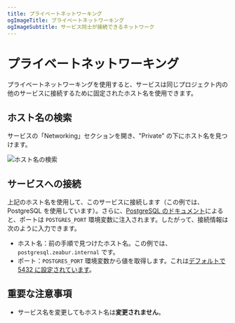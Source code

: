 ```yaml
---
title: プライベートネットワーキング
ogImageTitle: プライベートネットワーキング
ogImageSubtitle: サービス同士が接続できるネットワーク
---
```


# プライベートネットワーキング

プライベートネットワーキングを使用すると、サービスは同じプロジェクト内の他のサービスに接続するために固定されたホスト名を使用できます。

## ホスト名の検索

サービスの「Networking」セクションを開き、"Private" の下にホスト名を見つけます。

![ホスト名の検索](/networking/private/find-hostname.webp)

## サービスへの接続

上記のホスト名を使用して、このサービスに接続します（この例では、PostgreSQL を使用しています）。さらに、[PostgreSQL のドキュメント](/marketplace/postgresql)によると、ポートは `POSTGRES_PORT` 環境変数に注入されます。したがって、接続情報は次のように入力できます。

- ホスト名：前の手順で見つけたホスト名。この例では、`postgresql.zeabur.internal` です。
- ポート：`POSTGRES_PORT` 環境変数から値を取得します。これは[デフォルトで 5432 に設定されています](https://github.com/zeabur/zeabur/blob/bd565389cf1868a917333d0f74003b4aad6ef0ce/prebuilts/postgresql.toml#L14)。

## 重要な注意事項

- サービス名を変更してもホスト名は**変更されません**。
